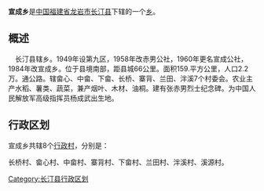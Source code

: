 {{中国乡级行政区
| 行政区全称 = 宣成乡
| 景观照片文件名 =
| 景观照片描述 =
| 汉语拼音 =
| 通用拼音 =
| 注音符號 =
| 其它标音类型1 =
| 其它标音1 =
| 其它标音类型2 =
| 其它标音2 =
| 其它语言类型1 =
| 其它语言地名1 =
| 其它语言类型2 =
| 其它语言地名2 =
| 上级行政区 = [[福建省|福建省]][[龙岩市|龙岩市]][[长汀县|长汀县]]
| 行政区类别 = [[乡|乡]]
| 行政区划代码 =350821204
| 地理坐标 =
| 总面积 =
| 户籍人口 =
| 户籍人口年份 =
| 常住人口 =
| 常住人口年份 =
| 人口密度 =
| 行政区划 =
| 官方网站 =
| 政府驻地 =
| 邮政编码 =
| 毗邻行政区 =
| 位置图文件名 =
| 位置图描述 =
}}
'''宣成乡'''是[[中华人民共和国|中国]][[福建省|福建省]][[龙岩市|龙岩市]][[长汀县|长汀县]]下辖的一个[[乡|乡]]。

==概述==
　长汀县辖乡。1949年设第九区，1958年改赤男公社，1960年更名宣成公社，1984年改宣成乡。位于县境南部，距县城66公里。面积159.平方公里，人口2.2万。通公路。辖畲心、中畲、下畲、长桥、寨背、兰田、泮溪7个村委会。农业主产水稻、薯类、蔬菜，兼产烟叶、木材、油桐。建有张赤男烈士纪念碑。为中国人民解放军高级指挥员杨成武出生地。

== 行政区划 ==

宣成乡共辖8个[[行政村|行政村]]，分别是：

长桥村、畲心村、中畲村、寨背村、下畲村、兰田村、泮溪村、溪源村。

{{长汀县行政区划}}
{{福建小作品}}

[[Category:长汀县行政区划|Category:长汀县行政区划]]
